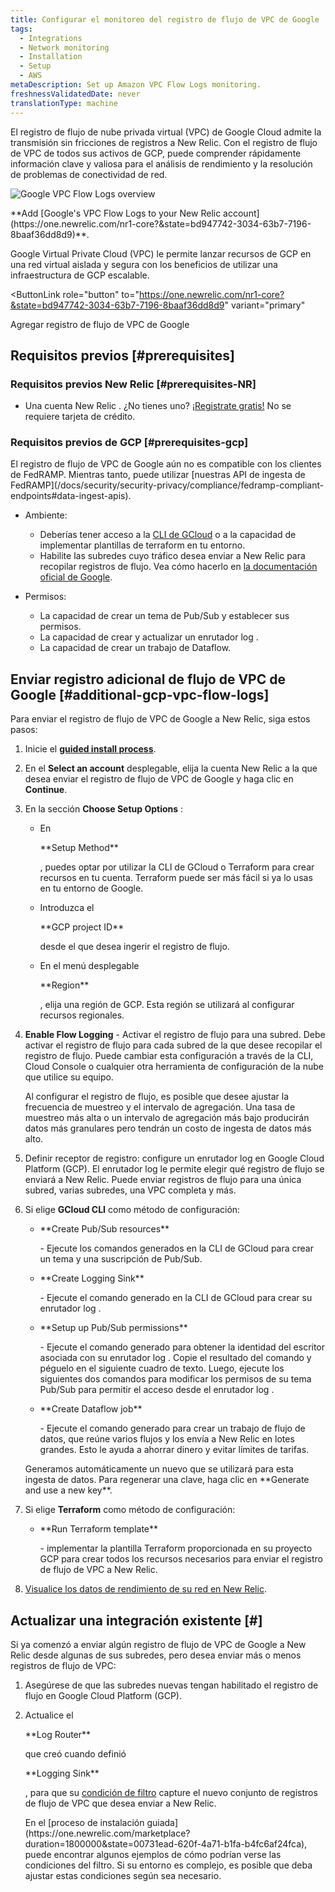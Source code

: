 ```yaml
---
title: Configurar el monitoreo del registro de flujo de VPC de Google
tags:
  - Integrations
  - Network monitoring
  - Installation
  - Setup
  - AWS
metaDescription: Set up Amazon VPC Flow Logs monitoring.
freshnessValidatedDate: never
translationType: machine
---
```


El registro de flujo de nube privada virtual (VPC) de Google Cloud admite la transmisión sin fricciones de registros a New Relic. Con el registro de flujo de VPC de todos sus activos de GCP, puede comprender rápidamente información clave y valiosa para el análisis de rendimiento y la resolución de problemas de conectividad de red.

<img
  title="Google VPC Flow Logs overview"
  alt="Google VPC Flow Logs overview"
  src="/images/network_screenshot-crop_cloud-flow-logs-overview.webp"
/>

<figcaption>
  <DNT>**Add [Google's VPC Flow Logs to your New Relic account](https://one.newrelic.com/nr1-core?&state=bd947742-3034-63b7-7196-8baaf36dd8d9)**</DNT>.
</figcaption>

Google Virtual Private Cloud (VPC) le permite lanzar recursos de GCP en una red virtual aislada y segura con los beneficios de utilizar una infraestructura de GCP escalable.

<ButtonLink
  role="button"
  to="https://one.newrelic.com/nr1-core?&state=bd947742-3034-63b7-7196-8baaf36dd8d9"
  variant="primary"
>
  Agregar registro de flujo de VPC de Google
</ButtonLink>

## Requisitos previos [#prerequisites]

### Requisitos previos New Relic [#prerequisites-NR]

* Una cuenta New Relic . ¿No tienes uno? [¡Registrate gratis!](https://newrelic.com/signup) No se requiere tarjeta de crédito.

### Requisitos previos de GCP [#prerequisites-gcp]

<Callout variant="important">
  El registro de flujo de VPC de Google aún no es compatible con los clientes de FedRAMP. Mientras tanto, puede utilizar [nuestras API de ingesta de FedRAMP](/docs/security/security-privacy/compliance/fedramp-compliant-endpoints#data-ingest-apis).
</Callout>

* Ambiente:

  * Deberías tener acceso a la [CLI de GCloud](https://cloud.google.com/sdk/docs/install) o a la capacidad de implementar plantillas de terraform en tu entorno.
  * Habilite las subredes cuyo tráfico desea enviar a New Relic para recopilar registros de flujo. Vea cómo hacerlo en [la documentación oficial de Google](https://cloud.google.com/vpc/docs/using-flow-logs#enable-logging-existing).

* Permisos:

  * La capacidad de crear un tema de Pub/Sub y establecer sus permisos.
  * La capacidad de crear y actualizar un enrutador log .
  * La capacidad de crear un trabajo de Dataflow.

## Enviar registro adicional de flujo de VPC de Google [#additional-gcp-vpc-flow-logs]

Para enviar el registro de flujo de VPC de Google a New Relic, siga estos pasos:

1. Inicie el <DNT>**[guided install process](https://one.newrelic.com/nr1-core?&state=bd947742-3034-63b7-7196-8baaf36dd8d9)**</DNT>.

2. En el <DNT>**Select an account**</DNT> desplegable, elija la cuenta New Relic a la que desea enviar el registro de flujo de VPC de Google y haga clic en <DNT>**Continue**</DNT>.

3. En la sección <DNT>**Choose Setup Options**</DNT> :

   * En

     <DNT>
       **Setup Method**
     </DNT>

     , puedes optar por utilizar la CLI de GCloud o Terraform para crear recursos en tu cuenta. Terraform puede ser más fácil si ya lo usas en tu entorno de Google.

   * Introduzca el

     <DNT>
       **GCP project ID**
     </DNT>

     desde el que desea ingerir el registro de flujo.

   * En el menú desplegable

     <DNT>
       **Region**
     </DNT>

     , elija una región de GCP. Esta región se utilizará al configurar recursos regionales.

4. <DNT>**Enable Flow Logging**</DNT> - Activar el registro de flujo para una subred. Debe activar el registro de flujo para cada subred de la que desee recopilar el registro de flujo. Puede cambiar esta configuración a través de la CLI, Cloud Console o cualquier otra herramienta de configuración de la nube que utilice su equipo.

   <Callout variant="tip">
     Al configurar el registro de flujo, es posible que desee ajustar la frecuencia de muestreo y el intervalo de agregación. Una tasa de muestreo más alta o un intervalo de agregación más bajo producirán datos más granulares pero tendrán un costo de ingesta de datos más alto.
   </Callout>

5. Definir receptor de registro: configure un enrutador log en Google Cloud Platform (GCP). El enrutador log le permite elegir qué registro de flujo se enviará a New Relic. Puede enviar registros de flujo para una única subred, varias subredes, una VPC completa y más.

6. Si elige <DNT>**GCloud CLI**</DNT> como método de configuración:

   * <DNT>
       **Create Pub/Sub resources**
     </DNT>

     \- Ejecute los comandos generados en la CLI de GCloud para crear un tema y una suscripción de Pub/Sub.

   * <DNT>
       **Create Logging Sink**
     </DNT>

     \- Ejecute el comando generado en la CLI de GCloud para crear su enrutador log .

   * <DNT>
       **Setup up Pub/Sub permissions**
     </DNT>

     \- Ejecute el comando generado para obtener la identidad del escritor asociada con su enrutador log . Copie el resultado del comando y péguelo en el siguiente cuadro de texto. Luego, ejecute los siguientes dos comandos para modificar los permisos de su tema Pub/Sub para permitir el acceso desde el enrutador log .

   * <DNT>
       **Create Dataflow job**
     </DNT>

     \- Ejecute el comando generado para crear un trabajo de flujo de datos, que reúne varios flujos y los envía a New Relic en lotes grandes. Esto le ayuda a ahorrar dinero y evitar límites de tarifas.

   <Callout variant="tip">
     Generamos automáticamente un nuevo <InlinePopover type="licenseKey"/>que se utilizará para esta ingesta de datos. Para regenerar una clave, haga clic en <DNT>**Generate and use a new key**</DNT>.
   </Callout>

7. Si elige <DNT>**Terraform**</DNT> como método de configuración:

   * <DNT>
       **Run Terraform template**
     </DNT>

     \- implementar la plantilla Terraform proporcionada en su proyecto GCP para crear todos los recursos necesarios para enviar el registro de flujo de VPC a New Relic.

8. [Visualice los datos de rendimiento de su red en New Relic](/docs/network-performance-monitoring/monitoring-network-data/visualize-network-data).

## Actualizar una integración existente \[#]

Si ya comenzó a enviar algún registro de flujo de VPC de Google a New Relic desde algunas de sus subredes, pero desea enviar más o menos registros de flujo de VPC:

1. Asegúrese de que las subredes nuevas tengan habilitado el registro de flujo en Google Cloud Platform (GCP).

2. Actualice el

   <DNT>
     **Log Router**
   </DNT>

   que creó cuando definió

   <DNT>
     **Logging Sink**
   </DNT>

   , para que su [condición de filtro](https://cloud.google.com/logging/docs/view/logging-query-language) capture el nuevo conjunto de registros de flujo de VPC que desea enviar a New Relic.

   <Callout variant="tip">
     En el [proceso de instalación guiada](https://one.newrelic.com/marketplace?duration=1800000&state=00731ead-620f-4a71-b1fa-b4fc6af24fca), puede encontrar algunos ejemplos de cómo podrían verse las condiciones del filtro. Si su entorno es complejo, es posible que deba ajustar estas condiciones según sea necesario.
   </Callout>

<InstallFeedback/>
